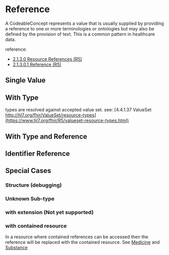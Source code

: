 

<Meta of={Stories}/>

# Reference

A CodeableConcept represents a value that is usually supplied by providing a reference to one or more terminologies or ontologies but may also be defined by the provision of text. This is a common pattern in healthcare data.

reference:
* [2.1.3.0 Resource References (R5)](http://hl7.org/fhir/R5/references.html)
* [2.1.3.0.1 Reference (R5)](http://hl7.org/fhir/R5/references.html#reference)
<Primary/>
<Controls/>

## Single Value
<Canvas of={Stories.Reference}/>
<Canvas of={Stories.Display}/>

## With Type
types are resolved against accepted value set. see:
[4.4.1.37 ValueSet http://hl7.org/fhir/ValueSet/resource-types](https://www.hl7.org/fhir/R5/valueset-resource-types.html)

<Canvas of={Stories.ReferenceAndType}/>
<Canvas of={Stories.DisplayAndType}/>

## With Type and Reference
<Canvas of={Stories.DisplayAndTypeAndReference}/>


## Identifier Reference
<Canvas of={Stories.Identifier}/>

## Special Cases

### Structure (debugging)
<Canvas of={Stories.Structure}/>

### Unknown Sub-type
<Canvas of={Stories.Unknown}/>

### with extension (Not yet supported)
<Canvas of={Stories.WithExtension}/>

### with contained resource
In a resource where contained references can be accessed then the reference will be replaced with the contained
resource. See [Medicine](?path=/docs/system-resource-components-medication-medication--docs) and [Substance](?path=/docs/system-resource-components-medication-substance--docs)
